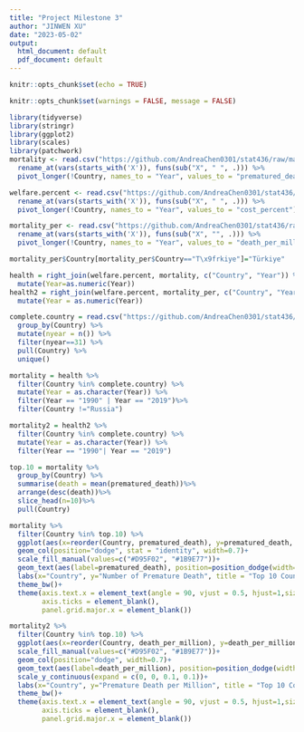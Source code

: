 ```yaml
---
title: "Project Milestone 3"
author: "JINWEN XU"
date: "2023-05-02"
output:
  html_document: default
  pdf_document: default
---
```


```r
knitr::opts_chunk$set(echo = TRUE)
```

```r
knitr::opts_chunk$set(warnings = FALSE, message = FALSE)
```

```r
library(tidyverse)
library(stringr)
library(ggplot2)
library(scales)
library(patchwork)
mortality <- read.csv("https://github.com/AndreaChen0301/stat436/raw/main/mortality_ph2.5.csv")%>%
  rename_at(vars(starts_with('X')), funs(sub("X", " ", .))) %>% 
  pivot_longer(!Country, names_to = "Year", values_to = "prematured_death")

welfare.percent <- read.csv("https://github.com/AndreaChen0301/stat436/raw/main/percent_welfare.csv")%>%
  rename_at(vars(starts_with('X')), funs(sub("X", " ", .))) %>% 
  pivot_longer(!Country, names_to = "Year", values_to = "cost_percent")

mortality_per <- read.csv("https://github.com/AndreaChen0301/stat436/raw/main/mortality_per_mili.csv") %>%
  rename_at(vars(starts_with('X')), funs(sub("X", "", .))) %>% 
  pivot_longer(!Country, names_to = "Year", values_to = "death_per_million")

mortality_per$Country[mortality_per$Country=="T\x9frkiye"]="Türkiye"
```

```r
health = right_join(welfare.percent, mortality, c("Country", "Year")) %>%
  mutate(Year=as.numeric(Year))
health2 = right_join(welfare.percent, mortality_per, c("Country", "Year")) %>%
  mutate(Year = as.numeric(Year))

complete.country = read.csv("https://github.com/AndreaChen0301/stat436/raw/main/co_emmit.csv") %>%
  group_by(Country) %>%
  mutate(nyear = n()) %>%
  filter(nyear==31) %>%
  pull(Country) %>%
  unique()

mortality = health %>%
  filter(Country %in% complete.country) %>%
  mutate(Year = as.character(Year)) %>%
  filter(Year == "1990" | Year == "2019")%>%
  filter(Country !="Russia")

mortality2 = health2 %>%
  filter(Country %in% complete.country) %>%
  mutate(Year = as.character(Year)) %>%
  filter(Year == "1990"| Year == "2019")

top.10 = mortality %>%
  group_by(Country) %>%
  summarise(death = mean(prematured_death))%>%
  arrange(desc(death))%>%
  slice_head(n=10)%>%
  pull(Country)
```

```r
mortality %>%
  filter(Country %in% top.10) %>%
  ggplot(aes(x=reorder(Country, prematured_death), y=prematured_death, fill = Year))+
  geom_col(position="dodge", stat = "identity", width=0.7)+
  scale_fill_manual(values=c("#D95F02", "#1B9E77"))+
  geom_text(aes(label=prematured_death), position=position_dodge(width=0.75), vjust=-0.75, size=3)+
  labs(x="Country", y="Number of Premature Death", title = "Top 10 Country with Most Premature Death Caused by Ambient Particulate Matter (PM) in 1990 and 2019")+
  theme_bw()+
  theme(axis.text.x = element_text(angle = 90, vjust = 0.5, hjust=1,size=15),
        axis.ticks = element_blank(),
        panel.grid.major.x = element_blank())
```

```r
mortality2 %>%
  filter(Country %in% top.10) %>%
  ggplot(aes(x=reorder(Country, death_per_million), y=death_per_million, fill = Year))+
  scale_fill_manual(values=c("#D95F02", "#1B9E77"))+
  geom_col(position="dodge", width=0.7)+
  geom_text(aes(label=death_per_million), position=position_dodge(width=0.75), hjust=0.4, vjust=-0.65, size=3)+
  scale_y_continuous(expand = c(0, 0, 0.1, 0.1))+
  labs(x="Country", y="Premature Death per Million", title = "Top 10 Countries with Most Premature Death Inhabitant Caused by PM in 1990 and 2019")+
  theme_bw()+
  theme(axis.text.x = element_text(angle = 90, vjust = 0.5, hjust=1,size=15),
        axis.ticks = element_blank(),
        panel.grid.major.x = element_blank())
```
